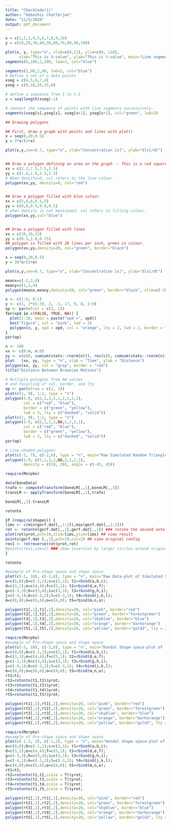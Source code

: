 ```yaml
---
title: "CkeckCode(1)"
author: "Debashis Chatterjee"
date: "11/5/2020"
output: pdf_document
---
```

```r
x = c(1,2,3,4,5,6,7,8,9,10)
y = c(10,20,30,40,50,60,70,80,90,100)

plot(x, y, type="o", xlim=c(0,11), ylim=c(0, 110), 
      xlab="This is X-value", ylab="This is Y-value", main="Line segments")
segments(0,100,2,100, lwd=2, col="blue")

segments(1,90,2,90, lwd=2, col="blue")
# Define a set of n data points
xseg = c(4,5,6,7,4)
yseg = c(0,10,28,15,0)

# define a sequence from 1 to n-1
s = seq(length(xseg)-1)

# connect the sequence of points with line segments successively.
segments(xseg[s],yseg[s], xseg[s+1], yseg[s+1], col="green", lwd=2)

```

```r
## Drawing polygons

## First, draw a graph with points and lines with plot()
x = seq(0,20,0.5)
y = 3*x/(2+x)

plot(x,y,cex=0.7, type="o", xlab="Concentration [x]", ylab="d[x]/dt")


## Draw a polygon defining an area on the graph -- This is a red square
xx = c(2.3,7.5,7.5,2.5)
yy = c(1.6,1.6,2.3,2.3)
# When density=0, col refers to the line colour
polygon(xx,yy, density=0, col="red")


## Draw a polygon filled with blue colour.
xx = c(5,8,8,6.5,5)
yy = c(0,0,0.5,0.8,0.5)
# when density is not mentioned, col refers to filling colour.
polygon(xx,yy,col="blue")


## Draw a polygon filled with lines
xx = c(10,10,13)
yy = c(0.5,1.0,0.75)
## polygon is filled with 20 lines per inch, green in colour.
polygon(xx,yy,density=20, col="green", border="black")
```


```r
x = seq(0,20,0.5)
y = 30*x/(2+x)

plot(x,y,cex=0.7, type="o", xlab="Concentration [x]", ylab="d[x]/dt")

meanx=c(-2,2,0)
meany=c(1,1,4)
polygon(meanx,meany,density=20, col="green", border="black", xlim=c(-20,20), ylim=c(-4,10))
```

```r
x <- c(1:9, 8:1)
y <- c(1, 2*(5:3), 2, -1, 17, 9, 8, 2:9)
op <- par(mfcol = c(3, 1))
for(xpd in c(FALSE, TRUE, NA)) {
  plot(1:10, main = paste("xpd =", xpd))
  box("figure", col = "pink", lwd = 3)
  polygon(x, y, xpd = xpd, col = "orange", lty = 2, lwd = 2, border = "red")
}
par(op)
```
```r
n <- 100
xx <- c(0:n, n:0)
yy <- c(c(0, cumsum(stats::rnorm(n))), rev(c(0, cumsum(stats::rnorm(n)))))
plot   (xx, yy, type = "n", xlab = "Time", ylab = "Distance")
polygon(xx, yy, col = "gray", border = "red")
title("Distance Between Brownian Motions")

```

```r
# Multiple polygons from NA values
# and recycling of col, border, and lty
op <- par(mfrow = c(2, 1))
plot(c(1, 9), 1:2, type = "n")
polygon(1:9, c(2,1,2,1,1,2,1,2,1),
        col = c("red", "blue"),
        border = c("green", "yellow"),
        lwd = 3, lty = c("dashed", "solid"))
plot(c(1, 9), 1:2, type = "n")
polygon(1:9, c(2,1,2,1,NA,2,1,2,1),
        col = c("red", "blue"),
        border = c("green", "yellow"),
        lwd = 3, lty = c("dashed", "solid"))
par(op)
```

```r
# Line-shaded polygons
plot(c(-5, 7), c(-2,6), type = "n", main="Raw Simulated Random Triangles", xlab="x",ylab="y")
polygon(1:9, c(2,1,2,1,NA,2,1,2,1),
        density = c(10, 20), angle = c(-45, 45))
```

```r
require(Morpho)
```
```r
data(boneData)
trafo <- computeTransform(boneLM[,,1],boneLM[,,2])
transLM <- applyTransform(boneLM[,,2],trafo)
```
```r
boneLM[,,1]-transLM
```
```r
rotonto
```
```r
if (require(shapes)) {
lims <- c(min(gorf.dat[,,1:2]),max(gorf.dat[,,1:2]))
rot <- rotonto(gorf.dat[,,1],gorf.dat[,,2]) ### rotate the second onto the first config
plot(rot$yrot,pch=19,xlim=lims,ylim=lims) ## view result
points(gorf.dat [,,1],pch=19,col=2) ## view original config
rev1 <- rotreverse(rot$yrot,rot)
#points(rev1,cex=2) ### show inversion by larger circles around original configuration
}

```
```r
rotonto
```


```r
#example of Pre-shape space and shape space
plot(c(-5, 10), c(-2,8), type = "n", main="Raw Data-plot of Simulated 5 Random Triangles", xlab="x",ylab="y")
a=c(0,0);b=c(-1,1);c=c(2,1); t1=rbind(a,b,c);
d=c(3,1);e=c(4,4);f=c(5,1); t2=rbind(d,e,f);
g=c(-3,3);h=c(3,4);i=c(3,3); t3=rbind(g,h,i);
j=c(-4,1);k=c(-3,2);l=c(-3,1); t4=rbind(j,k,l);
m=c(8,0);n=c(6,6);o=c(4,0); t5=rbind(m,n,o);

polygon(t1[,1],t1[,2],density=20, col="pink", border="red")
polygon(t2[,1],t2[,2],density=20, col="green", border="forestgreen")
polygon(t3[,1],t3[,2],density=20, col="skyblue", border="blue")
polygon(t4[,1],t4[,2],density=20, col="orange", border="darkorange")
polygon(t5[,1],t5[,2],density=20, col="yellow", border="gold3", lty = 2)
```
```r
require(Morpho)
#example of Pre-shape space and shape space
plot(c(-5, 10), c(-2,8), type = "n", main="Kendal Shape-space-plot of  5 Random Triangles", xlab="x",ylab="y")
a=c(0,0);b=c(-1,1);c=c(2,1); t1=rbind(a,b,c);
d=c(3,1);e=c(4,4);f=c(5,1); t2=rbind(d,e,f);
g=c(-3,3);h=c(3,4);i=c(3,3); t3=rbind(g,h,i);
j=c(-4,1);k=c(-3,2);l=c(-3,1); t4=rbind(j,k,l);
m=c(8,0);n=c(6,6);o=c(4,0); t5=rbind(m,n,o);
rt1=t1;
rt2=rotonto(t1,t2)$yrot;
rt3=rotonto(t1,t3)$yrot;
rt4=rotonto(t1,t4)$yrot;
rt5=rotonto(t1,t5)$yrot;

polygon(rt1[,1],rt1[,2],density=20, col="pink", border="red")
polygon(rt2[,1],rt2[,2],density=20, col="green", border="forestgreen")
polygon(rt3[,1],rt3[,2],density=20, col="skyblue", border="blue")
polygon(rt4[,1],rt4[,2],density=20, col="orange", border="darkorange")
polygon(rt5[,1],rt5[,2],density=20, col="yellow", border="gold3", lty = 2)
```
```r
require(Morpho)
#example of Pre-shape space and shape space
plot(c(-1.5, 2), c(-1,2), type = "n", main="Kendal Shape-space-plot of those 5 Random Triangles", xlab="x",ylab="y")
a=c(0,0);b=c(-1,1);c=c(2,1); t1=rbind(a,b,c);
d=c(3,1);e=c(4,4);f=c(5,1); t2=rbind(d,e,f);
g=c(-3,3);h=c(3,4);i=c(3,3); t3=rbind(g,h,i);
j=c(-4,1);k=c(-3,2);l=c(-3,1); t4=rbind(j,k,l);
m=c(8,0);n=c(6,6);o=c(4,0); t5=rbind(m,n,o);
rt1=t1;
rt2=rotonto(t1,t2,scale = T)$yrot;
rt3=rotonto(t1,t3,scale = T)$yrot;
rt4=rotonto(t1,t4,scale = T)$yrot;
rt5=rotonto(t1,t5,scale = T)$yrot;

polygon(rt1[,1],rt1[,2],density=20, col="pink", border="red")
polygon(rt2[,1],rt2[,2],density=20, col="green", border="forestgreen")
polygon(rt3[,1],rt3[,2],density=20, col="skyblue", border="blue")
polygon(rt4[,1],rt4[,2],density=20, col="orange", border="darkorange")
polygon(rt5[,1],rt5[,2],density=20, col="yellow", border="gold3", lty = 2)
```

